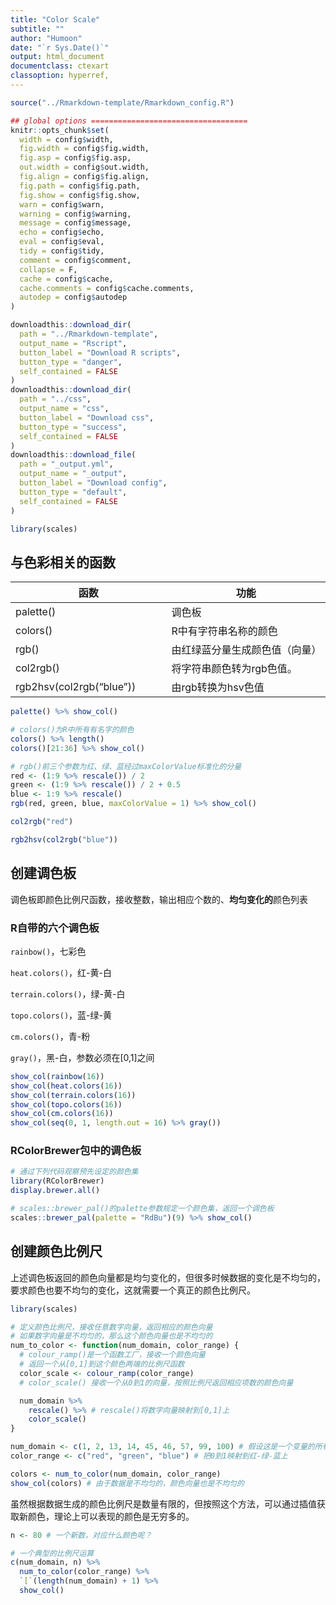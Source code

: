 ```yaml
---
title: "Color Scale"
subtitle: ""
author: "Humoon"
date: "`r Sys.Date()`"
output: html_document
documentclass: ctexart
classoption: hyperref,
---
```


```r
source("../Rmarkdown-template/Rmarkdown_config.R")

## global options ===================================
knitr::opts_chunk$set(
  width = config$width,
  fig.width = config$fig.width,
  fig.asp = config$fig.asp,
  out.width = config$out.width,
  fig.align = config$fig.align,
  fig.path = config$fig.path,
  fig.show = config$fig.show,
  warn = config$warn,
  warning = config$warning,
  message = config$message,
  echo = config$echo,
  eval = config$eval,
  tidy = config$tidy,
  comment = config$comment,
  collapse = F,
  cache = config$cache,
  cache.comments = config$cache.comments,
  autodep = config$autodep
)
```

```r
downloadthis::download_dir(
  path = "../Rmarkdown-template",
  output_name = "Rscript",
  button_label = "Download R scripts",
  button_type = "danger",
  self_contained = FALSE
)
downloadthis::download_dir(
  path = "../css",
  output_name = "css",
  button_label = "Download css",
  button_type = "success",
  self_contained = FALSE
)
downloadthis::download_file(
  path = "_output.yml",
  output_name = "_output",
  button_label = "Download config",
  button_type = "default",
  self_contained = FALSE
)
```


```r
library(scales)
```

## 与色彩相关的函数

| 函数                     | 功能                      |
|--------------------------|---------------------------|
| palette()                | 调色板                    |
| colors()                 | R中有字符串名称的颜色               |
| rgb()                    | 由红绿蓝分量生成颜色值（向量）              |
| col2rgb()                | 将字符串颜色转为rgb色值。 |
| rgb2hsv(col2rgb("blue")) | 由rgb转换为hsv色值             |


```r
palette() %>% show_col()

# colors()为R中所有有名字的颜色
colors() %>% length()
colors()[21:36] %>% show_col()

# rgb()前三个参数为红、绿、蓝经过maxColorValue标准化的分量
red <- (1:9 %>% rescale()) / 2
green <- (1:9 %>% rescale()) / 2 + 0.5
blue <- 1:9 %>% rescale()
rgb(red, green, blue, maxColorValue = 1) %>% show_col()

col2rgb("red")

rgb2hsv(col2rgb("blue"))
```
## 创建调色板

调色板即颜色比例尺函数，接收整数，输出相应个数的、**均匀变化的**颜色列表

### R自带的六个调色板

`rainbow()`，七彩色

`heat.colors()`，红-黄-白

`terrain.colors()`，绿-黄-白

`topo.colors()`，蓝-绿-黄

`cm.colors()`，青-粉

`gray()`，黑-白，参数必须在[0,1]之间

```r
show_col(rainbow(16))
show_col(heat.colors(16))
show_col(terrain.colors(16))
show_col(topo.colors(16))
show_col(cm.colors(16))
show_col(seq(0, 1, length.out = 16) %>% gray())
```

### RColorBrewer包中的调色板

```r
# 通过下列代码观察预先设定的颜色集
library(RColorBrewer)
display.brewer.all()

# scales::brewer_pal()的palette参数规定一个颜色集，返回一个调色板
scales::brewer_pal(palette = "RdBu")(9) %>% show_col()
```

## 创建颜色比例尺

上述调色板返回的颜色向量都是均匀变化的，但很多时候数据的变化是不均匀的，要求颜色也要不均匀的变化，这就需要一个真正的颜色比例尺。



```r
library(scales)

# 定义颜色比例尺，接收任意数字向量，返回相应的颜色向量
# 如果数字向量是不均匀的，那么这个颜色向量也是不均匀的
num_to_color <- function(num_domain, color_range) {
  # colour_ramp()是一个函数工厂，接收一个颜色向量
  # 返回一个从[0,1]到这个颜色两端的比例尺函数
  color_scale <- colour_ramp(color_range)
  # color_scale() 接收一个从0到1的向量，按照比例尺返回相应项数的颜色向量

  num_domain %>%
    rescale() %>% # rescale()将数字向量映射到[0,1]上
    color_scale()
}

num_domain <- c(1, 2, 13, 14, 45, 46, 57, 99, 100) # 假设这是一个变量的所有数据
color_range <- c("red", "green", "blue") # 把0到1映射到红-绿-蓝上

colors <- num_to_color(num_domain, color_range)
show_col(colors) # 由于数据是不均匀的，颜色向量也是不均匀的
```

虽然根据数据生成的颜色比例尺是数量有限的，但按照这个方法，可以通过插值获取新颜色，理论上可以表现的颜色是无穷多的。
```r
n <- 80 # 一个新数，对应什么颜色呢？

# 一个典型的比例尺运算
c(num_domain, n) %>%
  num_to_color(color_range) %>%
  `[`(length(num_domain) + 1) %>%
  show_col()
```


